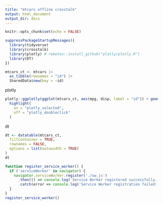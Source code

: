 ```yaml
---
title: "mtcars offline crosstalk"
output: html_document
output_dir: docs
---
```


```r
knitr::opts_chunk$set(echo = FALSE)
```

```r
suppressPackageStartupMessages({
  library(tidyverse)
  library(crosstalk)
  library(plotly) # remotes::install_github("plotly/plotly.R")
  library(DT)
})

mtcars_ct <- mtcars |> 
  as_tibble(rownames = "id") |> 
  SharedData$new(key = ~id)
```

plotly

```r
plotly::ggplotly(ggplot(mtcars_ct, aes(mpg, disp, label = "id")) + geom_point(), tooltip = "name") %>%
  highlight(
    on = "plotly_selected",
    off = "plotly_doubleclick"
  )

```

dt

```r
dt <- datatable(mtcars_ct,
  fillContainer = TRUE,
  rownames = FALSE,
  options = list(autowidth = TRUE)
)
dt
```



```js
function register_service_worker() {
  if ('serviceWorker' in navigator) {
    navigator.serviceWorker.register('./sw.js')
      .then(() => console.log('Service Worker registered successfully.'))
      .catch(error => console.log('Service Worker registration failed:', error));
  }
}
register_service_worker()
```